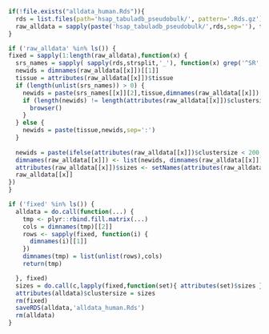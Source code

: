
```r
if(!file.exists("alldata_human.Rds")){
  rds = list.files(path='hsap_tabuladb_pseudobulk/', pattern='.Rds.gz')
  raw_alldata = sapply(paste('hsap_tabuladb_pseudobulk/',rds,sep=''), function(x) { readRDS(gzfile(x)) })
}
```

```r
if ('raw_alldata' %in% ls()) {
fixed = sapply(1:length(raw_alldata),function(x) {
  srs_names = sapply( sapply(rds,strsplit,'_'), function(x) grep('^SR',x,value=T) ,simplify = F)
  newids = dimnames(raw_alldata[[x]])[[1]]
  tissue = attributes(raw_alldata[[x]])$tissue
  if (length(unlist(srs_names)) > 0) {
    newids = paste(srs_names[[x]][2],tissue,dimnames(raw_alldata[[x]])[[1]],sep=':')
    if (length(newids) != length(attributes(raw_alldata[[x]])$clustersize)) {
      browser()
    }
  } else {
    newids = paste(tissue,newids,sep=':')
  }
  
  newids = paste(ifelse(attributes(raw_alldata[[x]])$clustersize < 200, 'SMALL_','' ),newids,sep='')
  dimnames(raw_alldata[[x]]) <- list(newids, dimnames(raw_alldata[[x]])[[2]])
  attributes(raw_alldata[[x]])$sizes <- setNames(attributes(raw_alldata[[x]])$clustersize,rownames(raw_alldata[[x]]))
  raw_alldata[[x]]
})
}
```

```r
if ('fixed' %in% ls()) {
  alldata = do.call(function(...) {
    tmp <- plyr::rbind.fill.matrix(...)
    cols = dimnames(tmp)[[2]]
    rows <- sapply(fixed, function(i) {
      dimnames(i)[[1]]
    })
    dimnames(tmp) = list(unlist(rows),cols)
    return(tmp)

  }, fixed)
  sizes = do.call(c,lapply(fixed,function(set){ attributes(set)$sizes }))
  attributes(alldata)$clustersize = sizes
  rm(fixed)
  saveRDS(alldata,'alldata_human.Rds')
  rm(alldata)
}
```
